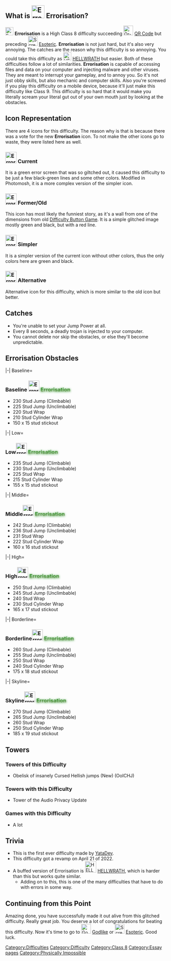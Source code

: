 {{Physically Impossible}}

{{BetterQuote|text=<span style="color: green;text-shadow:0 2px 6px green;font-family: Arial"> Impressive. You have reached Errorisation, on this endless majestic Difficulty Chart. Have you thought of how good you actually are? You did something no other human was capable of. Humans have not even reached Class 4, yet you're in Class 8, right here and right now. Instead of going back, you decided to dedicate all your effort, and here we are. Maybe you're capable of defeating this one too, but I'll be real, you shouldn't celebrate early. You see, this difficulty is completely different from the surronding difficulties, something you're not prepared for. This is where you will need something more than just obby experience. I wish you the best of luck, but you've probably heard of this sentence, we know it won't matter anyway."|quoter=YataDev}}
{{NewDifficultyInfobox|image1=<gallery>

ErrorisationRevamp.png | Current
Errorisation.png | Former
ErrorisationAlt.png | Simpler
ErrorisationAlternative.png | Alternative

</gallery>|title1=Errorisation|type=Normal|class=High Class 8|creator(s)=[[User:YataDev|YataDev]]|date_added=17/08/2021|revamp_date=* Started: April 1 2022 (APRIL FOOLS?!)
* Ended: April 21 2022|previous=[[File:Qr-codedifficulty.png|30x30px]] [[QR Code]]|next=[[File:Screenshot 2023-04-28 at 22.00.59.png|frameless|30x30px]] [[Esoteric]]|alt_next=[[File:GodlikeDiff.PNG|30x30px]] [[Godlike|Godlike]]|rating=86|sub_difficulty(ies)=[[File:GodlikeDiff.PNG|25px]] [[Godlike|Godlike]]|alt_previous=|decal_id=Current: [https://create.roblox.com/store/asset/14824447543/Errorisation 14824447543]<br>Former: [https://create.roblox.com/store/asset/7848137010/Errorisation 7848137010]<br>Simpler: [https://create.roblox.com/store/asset/9433215916/Errorisation 9433215916]<br>Alternative: [https://create.roblox.com/store/asset/9433218463/Errorisation 9433218463]}}
==What is [[File:ErrorisationAlt.png|frameless|40x40px]] Errorisation?==
[[File:ErrorisationAlt.png|frameless|25x25px]] '''Errorisation''' is a High Class 8 difficulty succeeding [[File:Qr-codedifficulty.png|30x30px]] [[QR Code]] but preceding [[File:Screenshot 2023-04-28 at 22.00.59.png|frameless|30x30px]] [[Esoteric]]. '''Errorisation''' is not just hard, but it's also very annoying. The catches are the reason why this difficulty is so annoying. You could take this difficulty as [[File:HELLWRATH.png|frameless|25x25px]] [[HELLWRATH]] but easier. Both of these difficulties follow a lot of similarities. '''Errorisation''' is capable of accessing files and data on your computer and injecting malware and other viruses. They are meant to interrupt your gameplay, and to annoy you. So it's not just obby skills, but also mechanic and computer skills. Also you're screwed if you play this difficulty on a mobile device, because it'll just make this difficulty like Class 9. This difficulty is so hard that it would make you literally scream your literal gut out of your own mouth just by looking at the obstacles. 

==Icon Representation==
There are 4 icons for this difficulty. The reason why is that is because there was a vote for the new '''Errorisation''' icon. To not make the other icons go to waste, they were listed here as well.

===[[File:ErrorisationRevamp.png|frameless|35x35px]] Current===
It is a green error screen that was so giltched out, it  caused this difficulty to be just a few black-green lines  and some other colors. Modified in Photomosh, it is a more complex version of the simpler icon.

===[[File:Errorisation.png|frameless|35x35px]] Former/Old===
This icon has most likely the funniest story, as it's a wall from one of the dimensions from old [https://www.roblox.com/games/7254364629/CLASS-1-DBG-Revamp Difficulty Button Game]. It is a simple glitched image mostly green and black, but with a red line.

===[[File:ErrorisationAlt.png|frameless|35x35px]] Simpler===
It is a simpler version of the current icon without other colors, thus the only colors here are green and black.

===[[File:ErrorisationAlternative.png|frameless|35x35px]] Alternative===
Alternative icon for this difficulty, which is more similar to the old icon but better.

==Catches==

*You're unable to set your Jump Power at all.
*Every 8 seconds, a deadly trojan is injected to your computer.
*You cannot delete nor skip the obstacles, or else they'll become unpredictable.

==Errorisation Obstacles==
<tabber>
|-|
Baseline=
===Baseline [[File:ErrorisationRevamp.png|frameless|34x34px]] <span style="background:linear-gradient(green,pink); -webkit-background-clip:text !important; -webkit-text-fill-color:transparent;"><span style="text-shadow: green 0px 0.5px 6px;">'''Errorisation'''</span></span>===
* 230 Stud Jump (Climbable)
* 225 Stud Jump (Unclimbable)
* 220 Stud Wrap
* 210 Stud Cylinder Wrap
* 150 x 15 stud stickout
|-|
Low=
===Low[[File:ErrorisationRevamp.png|frameless|34x34px]] <span style="background:linear-gradient(green,pink); -webkit-background-clip:text !important; -webkit-text-fill-color:transparent;"><span style="text-shadow: green 0px 0.5px 6px;">'''Errorisation'''</span></span>===
* 235 Stud Jump (Climbable)
* 230 Stud Jump (Unclimbable)
* 225 Stud Wrap
* 215 Stud Cylinder Wrap
* 155 x 15 stud stickout
|-|
Middle=
===Middle[[File:ErrorisationRevamp.png|frameless|34x34px]] <span style="background:linear-gradient(green,pink); -webkit-background-clip:text !important; -webkit-text-fill-color:transparent;"><span style="text-shadow: green 0px 0.5px 6px;">'''Errorisation'''</span></span>===
* 242 Stud Jump (Climbable)
* 236 Stud Jump (Unclimbable)
* 231 Stud Wrap
* 222 Stud Cylinder Wrap
* 160 x 16 stud stickout
|-|
High=
===High[[File:ErrorisationRevamp.png|frameless|34x34px]] <span style="background:linear-gradient(green,pink); -webkit-background-clip:text !important; -webkit-text-fill-color:transparent;"><span style="text-shadow: green 0px 0.5px 6px;">'''Errorisation'''</span></span>===
* 250 Stud Jump (Climbable)
* 245 Stud Jump (Unclimbable)
* 240 Stud Wrap
* 230 Stud Cylinder Wrap
* 165 x 17 stud stickout
|-|
Borderline=
===Borderline[[File:ErrorisationRevamp.png|frameless|34x34px]] <span style="background:linear-gradient(green,pink); -webkit-background-clip:text !important; -webkit-text-fill-color:transparent;"><span style="text-shadow: green 0px 0.5px 6px;">'''Errorisation'''</span></span>===
* 260 Stud Jump (Climbable)
* 255 Stud Jump (Unclimbable)
* 250 Stud Wrap
* 240 Stud Cylinder Wrap
* 175 x 18 stud stickout
|-|
Skyline=
===Skyline[[File:ErrorisationRevamp.png|frameless|34x34px]] <span style="background:linear-gradient(green,pink); -webkit-background-clip:text !important; -webkit-text-fill-color:transparent;"><span style="text-shadow: green 0px 0.5px 6px;">'''Errorisation'''</span></span>===
* 270 Stud Jump (Climbable)
* 265 Stud Jump (Unclimbable)
* 260 Stud Wrap
* 250 Stud Cylinder Wrap
* 185 x 19 stud stickout
</tabber>

==Towers ==

===Towers of this Difficulty===
*Obelisk of insanely Cursed Hellish jumps (New) (OoICHJ)
===Towers with this Difficulty===
*Tower of the Audio Privacy Update

=== Games with this Difficulty ===

* A lot

==Trivia==

* This is the first ever difficulty made by [[User:YataDev|YataDev]].
*This difficulty got a revamp on April 21 of 2022.
*A buffed version of Errorisation is [[File:HELLWRATH.png|frameless|35x35px]] [[HELLWRATH]], which is harder than this but works quite similar.
**Adding on to this, this is one of the many difficulties that have to do with errors in some way.

==Continuing from this Point==
Amazing done, you have successfully made it out alive from this glitched difficulty. Really great job. You deserve a lot of congratulations for beating this difficulty. Now it's time to go to [[File:GodlikeDiff.PNG|frameless|30x30px]] [[Godlike]] or [[File:Screenshot 2023-04-28 at 22.00.59.png|frameless|30x30px]] [[Esoteric]]. Good luck.

{{DifficultiesNavbox}}
[[Category:Difficulties]]
[[Category:Difficulty]]
[[Category:Class 8]]
[[Category:Essay pages]]
[[Category:Physically Impossible]]